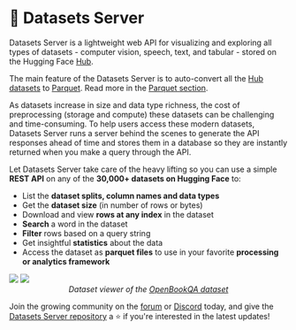 # 🤗 Datasets Server

Datasets Server is a lightweight web API for visualizing and exploring all types of datasets - computer vision, speech, text, and tabular - stored on the Hugging Face [Hub](https://huggingface.co/datasets).

The main feature of the Datasets Server is to auto-convert all the [Hub datasets](https://huggingface.co/datasets) to [Parquet](https://parquet.apache.org/). Read more in the [Parquet section](./parquet).

As datasets increase in size and data type richness, the cost of preprocessing (storage and compute) these datasets can be challenging and time-consuming.
To help users access these modern datasets, Datasets Server runs a server behind the scenes to generate the API responses ahead of time and stores them in a database so they are instantly returned when you make a query through the API.

Let Datasets Server take care of the heavy lifting so you can use a simple **REST API** on any of the **30,000+ datasets on Hugging Face** to:

- List the **dataset splits, column names and data types**
- Get the **dataset size** (in number of rows or bytes)
- Download and view **rows at any index** in the dataset
- **Search** a word in the dataset
- **Filter** rows based on a query string
- Get insightful **statistics** about the data
- Access the dataset as **parquet files** to use in your favorite **processing or analytics framework**

<div class="flex justify-center">
  <img
    style="margin-bottom: 0;"
    class="block dark:hidden"
    src="https://huggingface.co/datasets/huggingface/documentation-images/resolve/main/datasets-server/openbookqa_light.png"
  />
  <img
    style="margin-bottom: 0;"
    class="hidden dark:block"
    src="https://huggingface.co/datasets/huggingface/documentation-images/resolve/main/datasets-server/openbookqa_dark.png"
  />
</div>

<p style="text-align: center; font-style: italic; margin-top: 0;">
  Dataset viewer of the
  <a href="https://huggingface.co/datasets/openbookqa" rel="nofollow">
    OpenBookQA dataset
  </a>
</p>

Join the growing community on the [forum](https://discuss.huggingface.co/) or [Discord](https://discord.com/invite/JfAtkvEtRb) today, and give the [Datasets Server repository](https://github.com/huggingface/datasets-server) a ⭐️ if you're interested in the latest updates!
